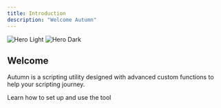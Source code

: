```yaml
---
title: Introduction
description: "Welcome Autumn"
---
```


<img
  className="block dark:hidden"
  src="/images/hero-light.png"
  alt="Hero Light"
/>
<img
  className="hidden dark:block"
  src="/images/autumn-banner.png"
  alt="Hero Dark"
/>

## Welcome

Autumn is a scripting utility designed with advanced custom functions to help your scripting journey.

<CardGroup cols={2}>
  <Card
    title="Getting Started"
    icon="rocket"
    href="/quickstart"
  >
    Learn how to set up and use the tool
  </Card>
</CardGroup>
